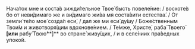 Нача́ток мне и соста́в зижди́тельное Твое́ бысть повеле́ние: / восхоте́в бо от неви́димаго же и ви́димаго жи́ва мя соста́вити естества́. / От земли́ те́ло мое́ созда́л еси́, / дал же ми еси́ ду́шу / Боже́ственным Твои́м и животворя́щим вдохнове́нием. / Те́мже, Христе́, раба́ Твоего́ **[или** рабу́ Твою́**]** во стране́ живу́щих, / и в селе́ниих пра́ведных упоко́й.
